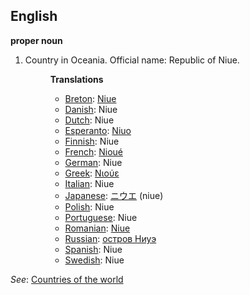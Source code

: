 ==English==

'''proper noun'''

# Country in Oceania. Official name: Republic of Niue.
#:'''Translations'''
#:*[[Breton]]: [[Niue]]
#:*[[Danish]]: Niue
#:*[[Dutch]]: Niue
#:*[[Esperanto]]: [[Niuo]]
#:*[[Finnish]]: Niue
#:*[[French]]: [[Nioué]]
#:*[[German]]: Niue
#:*[[Greek]]: [[Νιούε]]
#:*[[Italian]]: Niue
#:*[[Japanese]]: [[ニウエ]] (niue)
#:*[[Polish]]: Niue
#:*[[Portuguese]]: Niue
#:*[[Romanian]]: [[Niue]]
#:*[[Russian]]: [[остров Ниуэ]]
#:*[[Spanish]]: Niue
#:*[[Swedish]]: Niue

''See'': [[Countries of the world]]